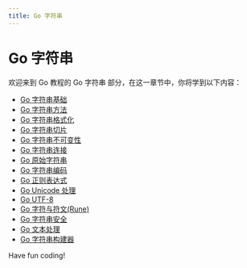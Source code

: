 ```yaml
---
title: Go 字符串
---
```


# Go 字符串

欢迎来到 Go 教程的 Go 字符串 部分，在这一章节中，你将学到以下内容：

- [Go 字符串基础](./0-go-string-base.mdx)
- [Go 字符串方法](./1-go-string-method.mdx)
- [Go 字符串格式化](./2-go-string-formatting.mdx)
- [Go 字符串切片](./3-go-string-slicing.mdx)
- [Go 字符串不可变性](./4-go-string-immutability.mdx)
- [Go 字符串连接](./5-go-string-connection.mdx)
- [Go 原始字符串](./6-go-raw-string.mdx)
- [Go 字符串编码](./7-go-string-encoding.mdx)
- [Go 正则表达式](./8-go-regular-expression.mdx)
- [Go Unicode 处理](./9-go-unicode-processing.mdx)
- [Go UTF-8](./10-go-utf-8.mdx)
- [Go 字符与符文(Rune)](./11-go-characters-and-runes-rune.mdx)
- [Go 字符串安全](./12-go-string-security.mdx)
- [Go 文本处理](./13-go-text-processing.mdx)
- [Go 字符串构建器](./14-go-string-builder.mdx)

Have fun coding!